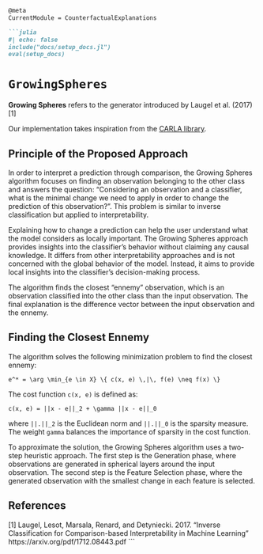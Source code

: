 ```markdown
@meta
CurrentModule = CounterfactualExplanations

```julia
#| echo: false
include("docs/setup_docs.jl")
eval(setup_docs)
```

# `GrowingSpheres`

**Growing Spheres** refers to the generator introduced by Laugel et al. (2017) [1]

Our implementation takes inspiration from the [CARLA library](https://github.com/carla-recourse/CARLA).

## Principle of the Proposed Approach

In order to interpret a prediction through comparison, the Growing Spheres algorithm focuses on finding an observation belonging to the other class and answers the question: "Considering an observation and a classifier, what is the minimal change we need to apply in order to change the prediction of this observation?". This problem is similar to inverse classification but applied to interpretability.

Explaining how to change a prediction can help the user understand what the model considers as locally important. The Growing Spheres approach provides insights into the classifier's behavior without claiming any causal knowledge. It differs from other interpretability approaches and is not concerned with the global behavior of the model. Instead, it aims to provide local insights into the classifier's decision-making process.

The algorithm finds the closest "ennemy" observation, which is an observation classified into the other class than the input observation. The final explanation is the difference vector between the input observation and the ennemy.

## Finding the Closest Ennemy

The algorithm solves the following minimization problem to find the closest ennemy:

```math
e^* = \arg \min_{e \in X} \{ c(x, e) \,|\, f(e) \neq f(x) \}
```

The cost function `c(x, e)` is defined as:

```math
c(x, e) = ||x - e||_2 + \gamma ||x - e||_0
```

where `||.||_2` is the Euclidean norm and `||.||_0` is the sparsity measure. The weight `gamma` balances the importance of sparsity in the cost function.

To approximate the solution, the Growing Spheres algorithm uses a two-step heuristic approach. The first step is the Generation phase, where observations are generated in spherical layers around the input observation. The second step is the Feature Selection phase, where the generated observation with the smallest change in each feature is selected.

## References

[1] Laugel, Lesot, Marsala, Renard, and Detyniecki. 2017. "Inverse Classification for Comparison-based Interpretability in Machine Learning" https://arxiv.org/pdf/1712.08443.pdf
```